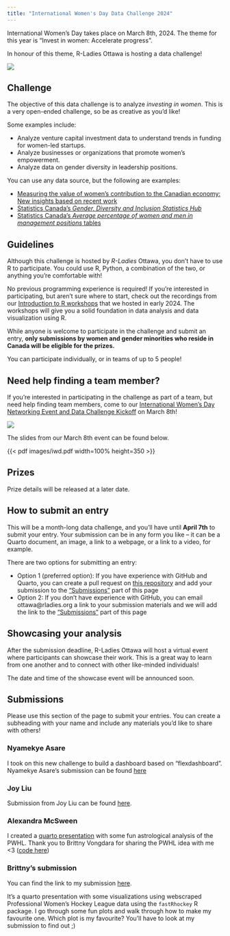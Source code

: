 ```yaml
---
title: "International Women's Day Data Challenge 2024"
---
```


International Women's Day takes place on March 8th, 2024. The theme for this year is "Invest in women: Accelerate progress".

In honour of this theme, R-Ladies Ottawa is hosting a data challenge!

![](images/data_challenge_2024.svg)

## Challenge

The objective of this data challenge is to analyze *investing in women*. This is a very open-ended challenge, so be as creative as you'd like!

Some examples include:

* Analyze venture capital investment data to understand trends in funding for women-led startups.
* Analyze businesses or organizations that promote women's empowerment.
* Analyze data on gender diversity in leadership positions.

You can use any data source, but the following are examples:

* [Measuring the value of women's contribution to the Canadian economy: New insights based on recent work](https://www150.statcan.gc.ca/n1/pub/36-28-0001/2023002/article/00001-eng.htm)
* [Statistics Canada's *Gender, Diversity and Inclusion Statistics Hub*](https://www.statcan.gc.ca/en/topics-start/gender_diversity_and_inclusion)
* [Statistics Canada's *Average percentage of women and men in management positions* tables](https://www150.statcan.gc.ca/t1/tbl1/en/tv.action?pid=3310066001)

## Guidelines

Although this challenge is hosted by *R-Ladies* Ottawa, you don't have to use R to participate. You could use R, Python, a combination of the two, or anything you're comfortable with! 

No previous programming experience is required! If you're interested in participating, but aren't sure where to start, check out the recordings from our [Introduction to R workshops](https://rladies-ottawa.gitub.io/events/2024/intro_to_r.html) that we hosted in early 2024. The workshops will give you a solid foundation in data analysis and data visualization using R.

While anyone is welcome to participate in the challenge and submit an entry, **only submissions by women and gender minorities who reside in Canada will be eligible for the prizes.**

You can participate individually, or in teams of up to 5 people!

## Need help finding a team member?

If you're interested in participating in the challenge as part of a team, but need help finding team members, come to our [International Women's Day Networking Event and Data Challenge Kickoff](https://www.meetup.com/rladies-ottawa/events/299173960/) on March 8th!

![](images/iwd_2024.svg)
<br>

The slides from our March 8th event can be found below.

{{< pdf images/iwd.pdf width=100% height=350 >}}

## Prizes

Prize details will be released at a later date.

## How to submit an entry

This will be a month-long data challenge, and you'll have until **April 7th** to submit your entry. Your submission can be in any form you like -- it can be a Quarto document, an image, a link to a webpage, or a link to a video, for example.

There are two options for submitting an entry: 

* Option 1 (preferred option): If you have experience with GitHub and Quarto, you can create a pull request on [this repository](https://github.com/RLadies-Ottawa/rladies-ottawa.github.io) and add your submission to the ["Submissions"](iwd.qmd#submissions) part of this page
* Option 2: If you don't have experience with GitHub, you can email ottawa@rladies.org a link to your submission materials and we will add the link to the ["Submissions"](iwd.qmd#submissions) part of this page

## Showcasing your analysis

After the submission deadline, R-Ladies Ottawa will host a virtual event where participants can showcase their work. This is a great way to learn from one another and to connect with other like-minded individuals!

The date and time of the showcase event will be announced soon.

## Submissions

Please use this section of the page to submit your entries. You can create a subheading with your name and include any materials you'd like to share with others!

### Nyamekye Asare
I took on this new challenge to build a dashboard based on "flexdashboard". Nyamekye Asare's submission can be found [here](https://github.com/RLadies-Ottawa/IWD-2024-submissions)

### Joy Liu
Submission from Joy Liu can be found [here](https://github.com/joyliujoyliu/Woman-income-analysis).

### Alexandra McSween
I created a [quarto presentation](https://alexmcsw.github.io/Rladies-IWD-2024/visualize.html#/title-slide) with some fun astrological analysis of the PWHL. Thank you to Brittny Vongdara for sharing the PWHL idea with me <3 ([code here](https://github.com/alexmcsw/Rladies-IWD-2024))

### Brittny's submission

You can find the link to my submission [here](https://klaxonklaxoff.github.io/pwhl_dv.html#/title-slide). 

It's a quarto presentation with some visualizations using webscraped Professional Women's Hockey League data using the `fastRhockey` R package. I go through some fun plots and walk through how to make my favourite one. Which plot is my favourite? You'll have to look at my submission to find out ;)
